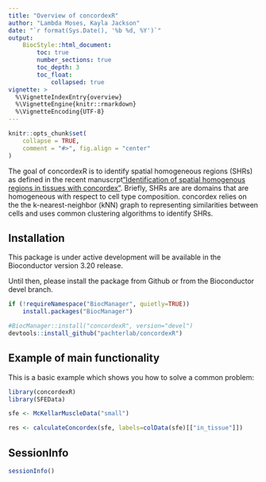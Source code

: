 ```yaml
---
title: "Overview of concordexR"
author: "Lambda Moses, Kayla Jackson"
date: "`r format(Sys.Date(), '%b %d, %Y')`"
output:
    BiocStyle::html_document:
        toc: true
        number_sections: true
        toc_depth: 3
        toc_float:
            collapsed: true
vignette: >
  %\VignetteIndexEntry{overview}
  %\VignetteEngine{knitr::rmarkdown}
  %\VignetteEncoding{UTF-8}
---
```


```r
knitr::opts_chunk$set(
    collapse = TRUE,
    comment = "#>", fig.align = "center"
)
```

The goal of concordexR is to identify spatial homogeneous regions (SHRs) as defined in the recent manuscrpt["Identification of spatial homogenous regions in tissues with concordex"](https://doi.org/10.1101/2023.06.28.546949). Briefly, SHRs are are domains that are homogeneous with respect to cell type composition. concordex relies on the the k-nearest-neighbor (kNN) graph to representing similarities between cells and uses common clustering algorithms to identify SHRs.

## Installation

This package is under active development will be available in the Bioconductor version 3.20 release. 

Until then, please install the package from Github or from the Bioconductor devel branch. 

```r
if (!requireNamespace("BiocManager", quietly=TRUE))
    install.packages("BiocManager")

#BiocManager::install("concordexR", version="devel")
devtools::install_github("pachterlab/concordexR")
```

## Example of main functionality

This is a basic example which shows you how to solve a common problem:

```r
library(concordexR)
library(SFEData)

sfe <- McKellarMuscleData("small")
```

```r
res <- calculateConcordex(sfe, labels=colData(sfe)[["in_tissue"]])
```


## SessionInfo
```r
sessionInfo()
```
